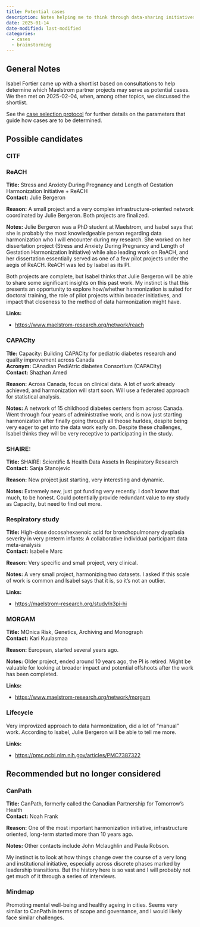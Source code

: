 ```yaml
---
title: Potential cases
description: Notes helping me to think through data-sharing initiatives that may serve as prospective cases.
date: 2025-01-14
date-modified: last-modified
categories: 
  - cases
  - brainstorming
---
```


## General Notes
Isabel Fortier came up with a shortlist based on consultations to help determine which Maelstrom partner projects may serve as potential cases.
We then met on 2025-02-04, when, among other topics, we discussed the shortlist.

See the [case selection protocol](../case-selection.qmd) for further details on the parameters that guide how cases are to be determined.

## Possible candidates
### CITF

### ReACH
**Title:** Stress and Anxiety During Pregnancy and Length of Gestation Harmonization Initiative + ReACH\
**Contact:** Julie Bergeron <!-- (jbergeron@maelstrom-research.org) -->

**Reason:**
A small project and a very complex infrastructure-oriented network coordinated by Julie Bergeron.
Both projects are finalized.

**Notes:**
Julie Bergeron was a PhD student at Maelstrom, and Isabel says that she is probably the most knowledgeable person regarding data harmonization who I will encounter during my research.
She worked on her dissertation project (Stress and Anxiety During Pregnancy and Length of Gestation Harmonization Initiative) while also leading work on ReACH, and her dissertation essentially served as one of a few pilot projects under the aegis of ReACH.
ReACH was led by Isabel as its PI.

Both projects are complete, but Isabel thinks that Julie Bergeron will be able to share some significant insights on this past work.
My instinct is that this presents an opportunity to explore how/whether harmonization is suited for doctoral training, the role of pilot projects within broader initiatives, and impact that closeness to the method of data harmonization might have.

**Links:**

- <https://www.maelstrom-research.org/network/reach>


### CAPACIty
**Ttle:** Capacity: Building CAPACIty for pediatric diabetes research and quality improvement across Canada\
**Acronym:** CAnadian PediAtric diabetes ConsortIum (CAPACIty)\
**Contact:** Shazhan Amed <!-- (samed@cw.bc.ca) -->

**Reason:**
Across Canada, focus on clinical data.
A lot of work already achieved, and harmonization will start soon.
Will use a federated approach for statistical analysis.

**Notes:**
A network of 15 childhood diabetes centers from across Canada.
Went through four years of administrative work, and is now just starting harmonization after finally going through all theose hurldes, despite being very eager to get into the data work early on.
Despite these challenges, Isabel thinks they will be very receptive to participating in the study.

### SHAIRE:
**Title:** SHAIRE: Scientific & Health Data Assets In Respiratory Research\
**Contact:** Sanja Stanojevic <!-- (sanja.stanojevic@dal.ca) -->

**Reason:**
New project just starting, very interesting and dynamic.

**Notes:**
Extremely new, just got funding very recently.
I don't know that much, to be honest.
Could potentially provide redundant value to my study as Capacity, but need to find out more.

### Respiratory study
**Title:** High-dose docosahexaenoic acid for bronchopulmonary dysplasia severity in very preterm infants: A collaborative individual participant data meta-analysis\
**Contact:** Isabelle Marc <!-- (isabelle.marc@crchudequebec.ulaval.ca) -->

**Reason:** Very specific and small project, very clinical.

**Notes:**
A very small project, harmonizing two datasets.
I asked if this scale of work is common and Isabel says that it is, so it's not an outlier.

**Links:**

- <https://maelstrom-research.org/study/n3pi-hi>

### MORGAM
**Title:** MOnica Risk, Genetics, Archiving and Monograph\
**Contact:** Kari Kuulasmaa <!-- (kari.kuulasmaa@thl.fi) -->

**Reason:** European, started several years ago.

**Notes:**
Older project, ended around 10 years ago, the PI is retired.
Might be valuable for looking at broader impact and potential offshoots after the work has been completed.

**Links:**

- <https://www.maelstrom-research.org/network/morgam>

### Lifecycle
Very improvized approach to data harmonization, did a lot of "manual" work.
According to Isabel, Julie Bergeron will be able to tell me more.

**Links:**

- <https://pmc.ncbi.nlm.nih.gov/articles/PMC7387322>

## Recommended but no longer considered
### CanPath
**Title:** CanPath, formerly called the Canadian Partnership for Tomorrow’s Health\
**Contact:** Noah Frank <!-- (noah.frank@utoronto.ca) -->

**Reason:**
One of the most important harmonization initiative, infrastructure oriented, long-term started more than 10 years ago.

**Notes:**
Other contacts include John Mclaughlin and Paula Robson.

My instinct is to look at how things change over the course of a very long and institutional initiative, especially across discrete phases marked by leadership transitions.
But the history here is so vast and I will probably not get much of it through a series of interviews.

### Mindmap
Promoting mental well-being and healthy ageing in cities.
Seems very similar to CanPath in terms of scope and governance, and I would likely face similar challenges.


